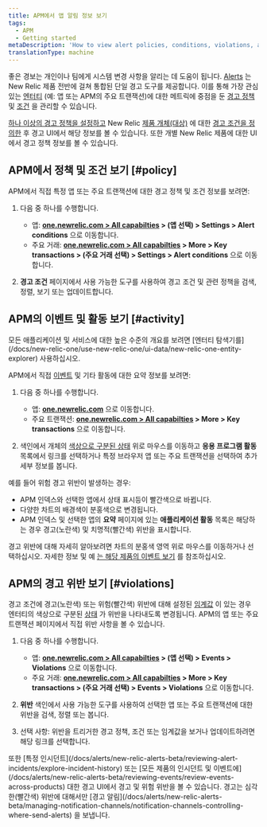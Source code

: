```yaml
---
title: APM에서 앱 알림 정보 보기
tags:
  - APM
  - Getting started
metaDescription: 'How to view alert policies, conditions, violations, and other activity and events directly from APM.'
translationType: machine
---
```


좋은 경보는 개인이나 팀에게 시스템 변경 사항을 알리는 데 도움이 됩니다. [Alerts](/docs/alerts/new-relic-alerts-beta/getting-started/new-relic-alerts) 는 New Relic 제품 전반에 걸쳐 통합된 단일 경고 도구를 제공합니다. 이를 통해 가장 관심 있는 [엔터티](/docs/alerts/new-relic-alerts-beta/getting-started/alerts-glossary#alert-entity) (예: 앱 또는 APM의 주요 트랜잭션)에 대한 메트릭에 중점을 둔 [경고 정책](/docs/alerts/new-relic-alerts-beta/getting-started/alerts-glossary#alert-policy) 및 [조건](/docs/alerts/new-relic-alerts-beta/getting-started/alerts-glossary#alert-condition) 을 관리할 수 있습니다.

[하나 이상의 경고 정책을 설정하고](/docs/alerts/new-relic-alerts-beta/configuring-alert-policies/name-or-rename-alert-policy) New Relic [제품 개체(대상)](/docs/alerts/new-relic-alerts-beta/configuring-alert-policies/select-product-targets-alert-condition) 에 대한 [경고 조건을 정의한](/docs/alerts/new-relic-alerts-beta/configuring-alert-policies/define-alert-conditions) 후 경고 UI에서 해당 정보를 볼 수 있습니다. 또한 개별 New Relic 제품에 대한 UI에서 경고 정책 정보를 볼 수 있습니다.

## APM에서 정책 및 조건 보기 [#policy]

APM에서 직접 특정 앱 또는 주요 트랜잭션에 대한 경고 정책 및 조건 정보를 보려면:

1. 다음 중 하나를 수행합니다.

   * 앱: **[one.newrelic.com > All capabilties](https://one.newrelic.com/all-capabilities) > (앱 선택) > Settings > Alert conditions** 으로 이동합니다.
   * 주요 거래: **[one.newrelic.com > All capabilties](https://one.newrelic.com/all-capabilities) > More > Key transactions > (주요 거래 선택) > Settings > Alert conditions** 으로 이동합니다.

2. **경고 조건** 페이지에서 사용 가능한 도구를 사용하여 경고 조건 및 관련 정책을 검색, 정렬, 보기 또는 업데이트합니다.

## APM의 이벤트 및 활동 보기 [#activity]

<Callout variant="tip">
  모든 애플리케이션 및 서비스에 대한 높은 수준의 개요를 보려면 [엔터티 탐색기를](/docs/new-relic-one/use-new-relic-one/ui-data/new-relic-one-entity-explorer) 사용하십시오.
</Callout>

APM에서 직접 [이벤트](/docs/alerts/new-relic-alerts-beta/getting-started/alerts-glossary#event) 및 기타 활동에 대한 요약 정보를 보려면:

1. 다음 중 하나를 수행합니다.

   * 앱: **[one.newrelic.com](https://one.newrelic.com/all-capabilities)** 으로 이동합니다.
   * 주요 트랜잭션: **[one.newrelic.com > All capabilties](https://one.newrelic.com/all-capabilities) > More > Key transactions** 으로 이동합니다.

2. 색인에서 개체의 [색상으로 구분된 상태](/docs/alerts/new-relic-alerts-beta/getting-started/alerts-glossary#health-status) 위로 마우스를 이동하고 **응용 프로그램 활동** 목록에서 링크를 선택하거나 특정 브라우저 앱 또는 주요 트랜잭션을 선택하여 추가 세부 정보를 봅니다.

예를 들어 위험 경고 위반이 발생하는 경우:

* APM 인덱스와 선택한 앱에서 상태 표시등이 빨간색으로 바뀝니다.
* 다양한 차트의 배경색이 분홍색으로 변경됩니다.
* APM 인덱스 및 선택한 앱의 **요약** 페이지에 있는 **애플리케이션 활동** 목록은 해당하는 경우 경고(노란색) 및 치명적(빨간색) 위반을 표시합니다.

경고 위반에 대해 자세히 알아보려면 차트의 분홍색 영역 위로 마우스를 이동하거나 선택하십시오. 자세한 정보 및 예 [는 해당 제품의 이벤트 보기](/docs/alerts/new-relic-alerts-beta/reviewing-events/view-events-their-products) 를 참조하십시오.

## APM의 경고 위반 보기 [#violations]

경고 조건에 경고(노란색) 또는 위험(빨간색) 위반에 대해 설정된 [임계값](/docs/alerts/new-relic-alerts-beta/getting-started/alerts-glossary#alert-threshold) 이 있는 경우 엔터티의 색상으로 구분된 [상태](/docs/alerts/new-relic-alerts-beta/getting-started/alerts-glossary#health-status) 가 위반을 나타내도록 변경됩니다. APM의 앱 또는 주요 트랜잭션 페이지에서 직접 위반 사항을 볼 수 있습니다.

1. 다음 중 하나를 수행합니다.

   * 앱: **[one.newrelic.com > All capabilties](https://one.newrelic.com/all-capabilities) > (앱 선택) > Events > Violations** 으로 이동합니다.
   * 주요 거래: **[one.newrelic.com > All capabilties](https://one.newrelic.com/all-capabilities) > More > Key transactions > (주요 거래 선택) > Events > Violations** 으로 이동합니다.

2. **위반** 색인에서 사용 가능한 도구를 사용하여 선택한 앱 또는 주요 트랜잭션에 대한 위반을 검색, 정렬 또는 봅니다.

3. 선택 사항: 위반을 트리거한 경고 정책, 조건 또는 임계값을 보거나 업데이트하려면 해당 링크를 선택합니다.

<Callout variant="tip">
  또한 [특정 인시던트](/docs/alerts/new-relic-alerts-beta/reviewing-alert-incidents/explore-incident-history) 또는 [모든 제품의 인시던트 및 이벤트에](/docs/alerts/new-relic-alerts-beta/reviewing-events/review-events-across-products) 대한 경고 UI에서 경고 및 위험 위반을 볼 수 있습니다. 경고는 심각한(빨간색) 위반에 대해서만 [경고 알림](/docs/alerts/new-relic-alerts-beta/managing-notification-channels/notification-channels-controlling-where-send-alerts) 을 보냅니다.
</Callout>